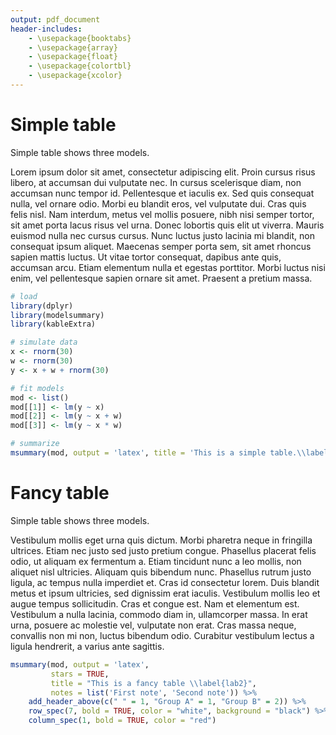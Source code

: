 ```yaml
---
output: pdf_document
header-includes: 
    - \usepackage{booktabs}
    - \usepackage{array}
    - \usepackage{float}
    - \usepackage{colortbl}
    - \usepackage{xcolor}
---
```


# Simple table

Simple table \ref{lab1} shows three models. 

Lorem ipsum dolor sit amet, consectetur adipiscing elit. Proin cursus risus libero, at accumsan dui vulputate nec. In cursus scelerisque diam, non accumsan nunc tempor id. Pellentesque et iaculis ex. Sed quis consequat nulla, vel ornare odio. Morbi eu blandit eros, vel vulputate dui. Cras quis felis nisl. Nam interdum, metus vel mollis posuere, nibh nisi semper tortor, sit amet porta lacus risus vel urna. Donec lobortis quis elit ut viverra. Mauris euismod nulla nec cursus cursus. Nunc luctus justo lacinia mi blandit, non consequat ipsum aliquet. Maecenas semper porta sem, sit amet rhoncus sapien mattis luctus. Ut vitae tortor consequat, dapibus ante quis, accumsan arcu. Etiam elementum nulla et egestas porttitor. Morbi luctus nisi enim, vel pellentesque sapien ornare sit amet. Praesent a pretium massa. 

```r
# load
library(dplyr)
library(modelsummary)
library(kableExtra)

# simulate data
x <- rnorm(30)
w <- rnorm(30)
y <- x + w + rnorm(30)

# fit models
mod <- list()
mod[[1]] <- lm(y ~ x)
mod[[2]] <- lm(y ~ x + w)
mod[[3]] <- lm(y ~ x * w)

# summarize
msummary(mod, output = 'latex', title = 'This is a simple table.\\label{lab1}')
```  

# Fancy table

Simple table \ref{lab2} shows three models.



Vestibulum mollis eget urna quis dictum. Morbi pharetra neque in fringilla ultrices. Etiam nec justo sed justo pretium congue. Phasellus placerat felis odio, ut aliquam ex fermentum a. Etiam tincidunt nunc a leo mollis, non aliquet nisl ultricies. Aliquam quis bibendum nunc. Phasellus rutrum justo ligula, ac tempus nulla imperdiet et. Cras id consectetur lorem. Duis blandit metus et ipsum ultricies, sed dignissim erat iaculis. Vestibulum mollis leo et augue tempus sollicitudin. Cras et congue est. Nam et elementum est. Vestibulum a nulla lacinia, commodo diam in, ullamcorper massa. In erat urna, posuere ac molestie vel, vulputate non erat. Cras massa neque, convallis non mi non, luctus bibendum odio. Curabitur vestibulum lectus a ligula hendrerit, a varius ante sagittis. 


```r
msummary(mod, output = 'latex',
         stars = TRUE,
         title = "This is a fancy table \\label{lab2}",
         notes = list('First note', 'Second note')) %>%
    add_header_above(c(" " = 1, "Group A" = 1, "Group B" = 2)) %>%
    row_spec(7, bold = TRUE, color = "white", background = "black") %>%
    column_spec(1, bold = TRUE, color = "red")
```  
